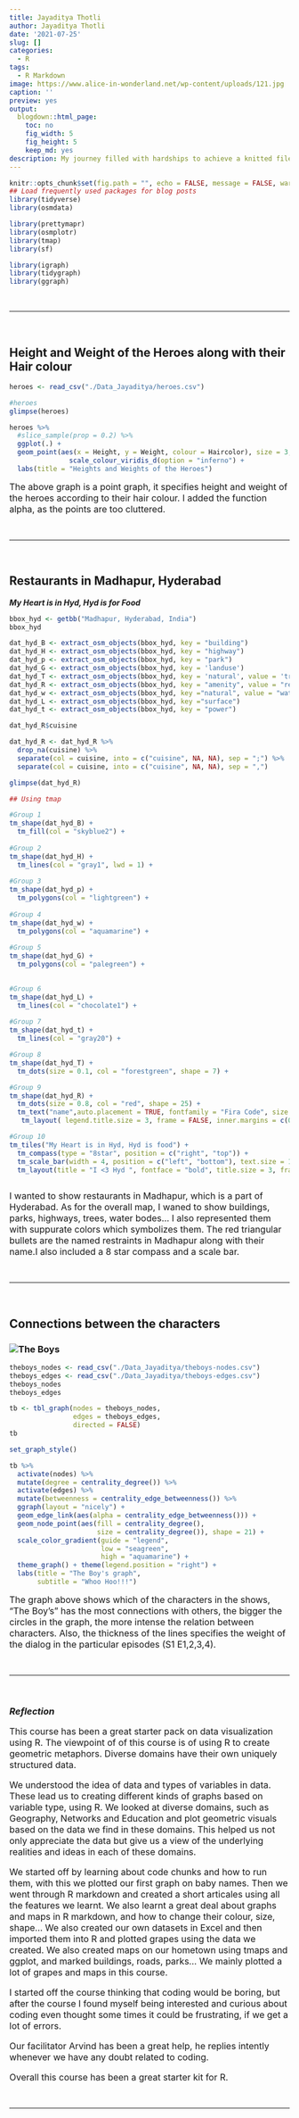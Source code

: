 ```yaml
---
title: Jayaditya Thotli
author: Jayaditya Thotli
date: '2021-07-25'
slug: []
categories:
  - R
tags:
  - R Markdown
image: https://www.alice-in-wonderland.net/wp-content/uploads/121.jpg
caption: ''
preview: yes
output:
  blogdown::html_page:
    toc: no
    fig_width: 5
    fig_height: 5
    keep_md: yes
description: My journey filled with hardships to achieve a knitted file.
---
```



```r
knitr::opts_chunk$set(fig.path = "", echo = FALSE, message = FALSE, warning = FALSE)
## Load frequently used packages for blog posts
library(tidyverse)
library(osmdata)

library(prettymapr)
library(osmplotr)
library(tmap)
library(sf)

library(igraph)
library(tidygraph)
library(ggraph)

```



```{=html} 
<style type="text/css">
h1.title {
  font-size: 48px;
  font-family: "Arial"
  color: Black;
  text-align: center;
}
h4.author { 
    font-size: 20px;
  font-family: "Times New Roman", Times, serif;
  color: gray;
  text-align: right;
}
h4.date { 
  font-size: 15px;
  font-family: "Times New Roman", Times, serif;
  color: grey;
  text-align: right;
}
</style>
```
<br>

------------------------------------------------------------------------

<br>

## Height and Weight of the Heroes along with their Hair colour


```r

heroes <- read_csv("./Data_Jayaditya/heroes.csv") 

```

```r

#heroes
glimpse(heroes)
```

```r
heroes %>% 
  #slice_sample(prop = 0.2) %>% 
  ggplot(.) +
  geom_point(aes(x = Height, y = Weight, colour = Haircolor), size = 3, alpha = 0.2) +
               scale_colour_viridis_d(option = "inferno") +
  labs(title = "Heights and Weights of the Heroes")
```

<font size="3"> The above graph is a point graph, it specifies height and weight of the heroes according to their hair colour. I added the function alpha, as the points are too cluttered. </font>

<br>

------------------------------------------------------------------------

<br>

## Restaurants in Madhapur, Hyderabad

***My Heart is in Hyd, Hyd is for Food***

```r

bbox_hyd <- getbb("Madhapur, Hyderabad, India")
bbox_hyd
```

```r
dat_hyd_B <- extract_osm_objects(bbox_hyd, key = "building")
dat_hyd_H <- extract_osm_objects(bbox_hyd, key = "highway")
dat_hyd_p <- extract_osm_objects(bbox_hyd, key = "park")
dat_hyd_G <- extract_osm_objects(bbox_hyd, key = 'landuse')
dat_hyd_T <- extract_osm_objects(bbox_hyd, key = 'natural', value = 'tree')
dat_hyd_R <- extract_osm_objects(bbox_hyd, key = "amenity", value = "restaurant", return_type = "point")
dat_hyd_w <- extract_osm_objects(bbox_hyd, key ="natural", value = "water")
dat_hyd_L <- extract_osm_objects(bbox_hyd, key ="surface")
dat_hyd_t <- extract_osm_objects(bbox_hyd, key = "power")
```

```r
dat_hyd_R$cuisine
```

```r
dat_hyd_R <- dat_hyd_R %>% 
  drop_na(cuisine) %>% 
  separate(col = cuisine, into = c("cuisine", NA, NA), sep = ";") %>% 
  separate(col = cuisine, into = c("cuisine", NA, NA), sep = ",")
```

```r
glimpse(dat_hyd_R)
```

```r
## Using tmap

#Group 1
tm_shape(dat_hyd_B) + 
  tm_fill(col = "skyblue2") + 
  
#Group 2  
tm_shape(dat_hyd_H) + 
  tm_lines(col = "gray1", lwd = 1) + 
  
#Group 3
tm_shape(dat_hyd_p) +
  tm_polygons(col = "lightgreen") +
  
#Group 4
tm_shape(dat_hyd_w) +
  tm_polygons(col = "aquamarine") +
  
#Group 5
tm_shape(dat_hyd_G) +
  tm_polygons(col = "palegreen") + 

  
#Group 6
tm_shape(dat_hyd_L) +
  tm_lines(col = "chocolate1") +
  
#Group 7
tm_shape(dat_hyd_t) +
  tm_lines(col = "gray20") +

#Group 8
tm_shape(dat_hyd_T) +
  tm_dots(size = 0.1, col = "forestgreen", shape = 7) +

#Group 9
tm_shape(dat_hyd_R) + 
  tm_dots(size = 0.8, col = "red", shape = 25) + 
  tm_text("name",auto.placement = TRUE, fontfamily = "Fira Code", size = 0.6, col = "black", clustering = "supprate", remove.overlap = TRUE, legend.size.show = FALSE) +
   tm_layout( legend.title.size = 3, frame = FALSE, inner.margins = c(0,.0,.05,.0), asp = 1.5, legend.text.size = 1, legend.outside = TRUE, legend.outside.position = 'bottom', legend.frame = TRUE, legend.outside.size = .3, legend.position = c(-0.1, 0.3)) +

#Group 10
tm_tiles("My Heart is in Hyd, Hyd is food") +  
  tm_compass(type = "8star", position = c("right", "top")) +
  tm_scale_bar(width = 4, position = c("left", "bottom"), text.size = 1) +
  tm_layout(title = "I <3 Hyd ", fontface = "bold", title.size = 3, frame = TRUE, frame.lwd = 3, bg.color = "oldlace", frame.double.line = TRUE) 
  

```

<font size="3"> I wanted to show restaurants in Madhapur, which is a part of Hyderabad. As for the overall map, I waned to show buildings, parks, highways, trees, water bodes... I also represented them with suppurate colors which symbolizes them. The red triangular bullets are the named restraints in Madhapur along with their name.I also included a 8 star compass and a scale bar. </font>

<br>

------------------------------------------------------------------------

<br>

## Connections between the characters

### ![***The Boys***](https://www.militarypress.com/wp-content/uploads/2020/07/the-boys.jpg)


```r
theboys_nodes <- read_csv("./Data_Jayaditya/theboys-nodes.csv")
theboys_edges <- read_csv("./Data_Jayaditya/theboys-edges.csv")
theboys_nodes
theboys_edges
```

```r
tb <- tbl_graph(nodes = theboys_nodes,
                edges = theboys_edges,
                directed = FALSE)
tb
```

```r
set_graph_style()

tb %>% 
  activate(nodes) %>% 
  mutate(degree = centrality_degree()) %>% 
  activate(edges) %>% 
  mutate(betweenness = centrality_edge_betweenness()) %>%
  ggraph(layout = "nicely") +
  geom_edge_link(aes(alpha = centrality_edge_betweenness())) +
  geom_node_point(aes(fill = centrality_degree(), 
                      size = centrality_degree()), shape = 21) + 
  scale_color_gradient(guide = "legend",
                       low = "seagreen",
                       high = "aquamarine") +
  theme_graph() + theme(legend.position = "right") +
  labs(title = "The Boy's graph",
       subtitle = "Whoo Hoo!!!")
```

<font size="3"> The graph above shows which of the characters in the shows, "The Boy's" has the most connections with others, the bigger the circles in the graph, the more intense the relation between characters. Also, the thickness of the lines specifies the weight of the dialog in the particular episodes (S1 E1,2,3,4). </font>

<br>

------------------------------------------------------------------------

<br>

### ***Reflection***

<font size="3"> This course has been a great starter pack on data visualization using R. The viewpoint of of this course is of using R to create geometric metaphors. Diverse domains have their own uniquely structured data.

We understood the idea of data and types of variables in data. These lead us to creating different kinds of graphs based on variable type, using R. We looked at diverse domains, such as Geography, Networks and Education and plot geometric visuals based on the data we find in these domains. This helped us not only appreciate the data but give us a view of the underlying realities and ideas in each of these domains.

We started off by learning about code chunks and how to run them, with this we plotted our first graph on baby names. Then we went through R markdown and created a short articales using all the features we learnt. We also learnt a great deal about graphs and maps in R markdown, and how to change their colour, size, shape... We also created our own datasets in Excel and then imported them into R and plotted grapes using the data we created. We also created maps on our hometown using tmaps and ggplot, and marked buildings, roads, parks... We mainly plotted a lot of grapes and maps in this course.

I started off the course thinking that coding would be boring, but after the course I found myself being interested and curious about coding even thought some times it could be frustrating, if we get a lot of errors.

Our facilitator Arvind has been a great help, he replies intently whenever we have any doubt related to coding.

Overall this course has been a great starter kit for R. </font>

<br>

------------------------------------------------------------------------

<br>


